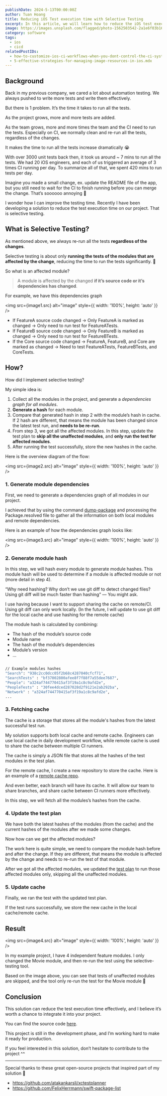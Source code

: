 ```yaml
---
publishDate: 2024-5-13T00:00:00Z
author: Tuan Hoang
title: Reducing iOS Test execution time with Selective Testing
excerpt: In this article, we will learn how to reduce the iOS test execution time by using the selective testing feature.
image: https://images.unsplash.com/flagged/photo-1562503542-2a1e6f03b16b?q=80&w=1974&auto=format&fit=crop&ixlib=rb-4.0.3&ixid=M3wxMjA3fDB8MHxwaG90by1wYWdlfHx8fGVufDB8fHx8fA%3D%3D
category: software
tags:
  - ios
  - cicd
relatedPostIDs: 
  - how-to-customize-ios-ci-workflows-when-you-dont-control-the-ci-system.mdx
  - 5-effective-strategies-for-managing-image-resources-in-ios.mdx
---
```



## Background

Back in my previous company, we cared a lot about automation testing. We always pushed to write more tests and write them effectively.

But there is 1 problem. It’s the time it takes to run all the tests.

As the project grows, more and more tests are added.

As the team grows, more and more times the team and the CI need to run the tests. Especially on CI, we normally clean and re-run all the tests, regardless of the changes.

It makes the time to run all the tests increase dramatically 😭

With over 3000 unit tests back then, it took us around ~ 7 mins to run all the tests. We had 20 iOS engineers, and each of us triggered an average of 3 times CI running per day. To summarize all of that, we spent 420 mins to run tests per day.

Imagine you made a small change, ex. update the README file of the app, but you still need to wait for the CI to finish running before you can merge the change. That’s soooooo annoying 😤

I wonder how I can improve the testing time. Recently I have been developing a solution to reduce the test execution time on our project. That is selective testing.

## What is Selective Testing?

As mentioned above, we always re-run all the tests **regardless of the changes**.

Selective testing is about only **running the tests of the modules that are affected by the change**, reducing the time to run the tests significantly. 🚀

So what is an affected module?

> A module is affected by the changed **if it’s source code or it’s dependencies has changed**.

For example, we have this dependencies graph

<img src={image1.src} alt="image" style={{ width: '100%', height: 'auto' }} />

- If FeatureA source code changed -> Only FeatureA is marked as changed -> Only need to run test for FeatureATests.
- If FeatureB source code changed -> Only FeatureB is marked as changed -> Only need to run test for FeatureBTests.
- If the Core source code changed -> FeatureA, FeatureB, and Core are marked as changed -> Need to test FeatureATests, FeatureBTests, and CoreTests.

## How?

How did I implement selective testing?

My simple idea is:

1. Collect all the modules in the project, and generate a *dependencies graph for all modules*.
2. **Generate a hash** for each module.
3. Compare that generated hash in step 2 with the module’s hash in cache. If 2 hash are different, that means the module has been changed since the latest test run, and **needs to be re-run**.
4. From step 3, we got all the affected modules. In this step, update the test plan to **skip all the unaffected modules**, and **only run the test for affected modules**.
5. After running the test successfully, store the new hashes in the cache.

Here is the overview diagram of the flow:

<img src={image2.src} alt="image" style={{ width: '100%', height: 'auto' }} />

### 1. Generate module dependencies

First, we need to generate a dependencies graph of all modules in our project.

I achieved that by using the command [dump-package](https://fig.io/manual/swift/package/dump-package) and processing the Package.resolved file to gather all the information on both local modules and remote dependencies.

Here is an example of how the dependencies graph looks like:

<img src={image3.src} alt="image" style={{ width: '100%', height: 'auto' }} />

### 2. Generate module hash

In this step, we will hash every module to generate module hashes. This module hash will be used to determine if a module is affected module or not (more detail in step 4).

“Why need hashing? Why don’t we use git diff to detect changed files? Using git diff will be much faster than hashing” — You might ask.

I use having because I want to support sharing the cache on remote/CI. Using git diff can only work locally.
(In the future, I will update to use git diff for the local cache and use hashing for the remote cache)

The module hash is calculated by combining:

- The hash of the module’s source code
- Module name
- The hash of the module’s dependencies
- Module’s version
- …

```bash

// Example modules hashes
"Search": "938c2cc0dcc05f2b68c4287040cfcf71",
"SearchTests" : "bf37002800afee8f7f88f7a55dee7687",
"People": "a324af744770415af3f19a1c8c9afd2e",
"PeopleTests" : "30fee4dced287028d2f9121e2ab292ba",
"Network" : "a324af744770415af3f19a1c8c9afd2e",
...

```

### 3. Fetching cache

The cache is a storage that stores all the module's hashes from the latest successful test run.

My solution supports both local cache and remote cache. Engineers can use local cache in daily development workflow, while remote cache is used to share the cache between multiple CI runners.

The cache is simply a JSON file that stores all the hashes of the test modules in the test plan.

For the remote cache, I create a new repository to store the cache. Here is an example of a [remote cache repo](https://github.com/hoangatuan/TestsCache).

And even better, each branch will have its cache. It will allow our team to share branches, and share cache between CI runners more effectively.

In this step, we will fetch all the modules’s hashes from the cache.

### 4. Update the test plan

We have both the latest hashes of the modules (from the cache) and the current hashes of the modules after we made some changes.

Now how can we get the affected modules?

The work here is quite simple, we need to compare the module hash before and after the change. If they are different, that means the module is affected by the change and needs to re-run the test of that module.

After we got all the affected modules, we updated the [test plan](https://developer.apple.com/documentation/xcode/organizing-tests-to-improve-feedback) to run those affected modules only, skipping all the unaffected modules.

### 5. Update cache

Finally, we ran the test with the updated test plan.

If the test runs successfully, we store the new cache in the local cache/remote cache.

## Result

<img src={image4.src} alt="image" style={{ width: '100%', height: 'auto' }} />

In my example project, I have 4 independent feature modules. I only changed the Movie module, and then re-run the test using the selective-testing tool.

Based on the image above, you can see that tests of unaffected modules are skipped, and the tool only re-run the test for the Movie module 🚀

## Conclusion

This solution can reduce the test execution time effectively, and I believe it’s worth a chance to integrate it into your project.

You can find the source code [here](https://github.com/hoangatuan/SPM-Selective-Testing).

This project is still in the development phase, and I’m working hard to make it ready for production.

If you feel interested in this solution, don’t hesitate to contribute to the project ^^

___

Special thanks to these great open-source projects that inspired part of my solution 🫶

- https://github.com/atakankarsli/xctestplanner
- https://github.com/FelixHerrmann/swift-package-list